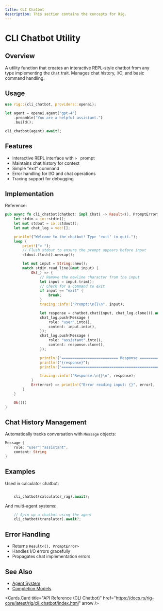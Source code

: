```yaml
---
title: CLI Chatbot
description: This section contains the concepts for Rig.
---
```


# CLI Chatbot Utility

## Overview
A utility function that creates an interactive REPL-style chatbot from any type implementing the `Chat` trait. Manages chat history, I/O, and basic command handling.

## Usage
```rust
use rig::{cli_chatbot, providers::openai};

let agent = openai.agent("gpt-4")
    .preamble("You are a helpful assistant.")
    .build();

cli_chatbot(agent).await?;
```

## Features
- Interactive REPL interface with `> ` prompt
- Maintains chat history for context
- Simple "exit" command
- Error handling for I/O and chat operations
- Tracing support for debugging

## Implementation
Reference:

```rust filename="rig-core/src/cli_chatbot.rs [7:50]"
pub async fn cli_chatbot(chatbot: impl Chat) -> Result<(), PromptError> {
    let stdin = io::stdin();
    let mut stdout = io::stdout();
    let mut chat_log = vec![];

    println!("Welcome to the chatbot! Type 'exit' to quit.");
    loop {
        print!("> ");
        // Flush stdout to ensure the prompt appears before input
        stdout.flush().unwrap();

        let mut input = String::new();
        match stdin.read_line(&mut input) {
            Ok(_) => {
                // Remove the newline character from the input
                let input = input.trim();
                // Check for a command to exit
                if input == "exit" {
                    break;
                }
                tracing::info!("Prompt:\n{}\n", input);

                let response = chatbot.chat(input, chat_log.clone()).await?;
                chat_log.push(Message {
                    role: "user".into(),
                    content: input.into(),
                });
                chat_log.push(Message {
                    role: "assistant".into(),
                    content: response.clone(),
                });

                println!("========================== Response ============================");
                println!("{response}");
                println!("================================================================\n\n");

                tracing::info!("Response:\n{}\n", response);
            }
            Err(error) => println!("Error reading input: {}", error),
        }
    }

    Ok(())
}
```


## Chat History Management
Automatically tracks conversation with `Message` objects:
```rust
Message {
    role: "user"|"assistant",
    content: String
}
```

## Examples
Used in calculator chatbot:

```279:281:rig-core/examples/calculator_chatbot.rs

    cli_chatbot(calculator_rag).await?;

```


And multi-agent systems:

```66:67:rig-core/examples/multi_agent.rs
    // Spin up a chatbot using the agent
    cli_chatbot(translator).await?;
```


## Error Handling
- Returns `Result<(), PromptError>`
- Handles I/O errors gracefully
- Propagates chat implementation errors

## See Also
- [Agent System](../concepts/agent.mdx)
- [Completion Models](../concepts/completion.mdx)


<Cards.Card
    title="API Reference (CLI Chatbot)"
    href="https://docs.rs/rig-core/latest/rig/cli_chatbot/index.html"
    arrow
/>
